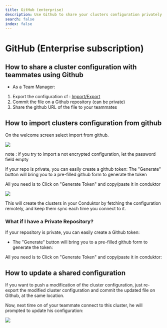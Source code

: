 ```yaml
---
title: GitHub (enterprise)
description: Use Github to share your clusters configuration privately among your team.
search: false
index: false
---
```


# GitHub (Enterprise subscription)

## How to share a cluster configuration with teammates using Github

- As a Team Manager:

1. Export the configuration cf : [Import/Export](/desktop/kafka-cluster-connection/import-export)
2. Commit the file on a Github repository \(can be private\)
3. Share the github URL of the file to your teammates



## How to import clusters configuration from github

On the welcome screen select import from github.

![](../../assets/config/import-export/blur-import.png)

note : if you try to import a not encrypted configuration, let the password field empty

If your repo is private, you can easily create a github token: The "Generate" button will bring you to a pre-filled github form to generate the token

All you need is to Click on "Generate Token" and copy/paste it in conduktor

![](../../assets/config/import-export/github-mutli-import.png)

This will create the clusters in your Conduktor by fetching the configuration remotely, and keep them sync each time you connect to it.

### What if I have a Private Repository?

If your repository is private, you can easily create a Github token:

- The "Generate" button will bring you to a pre-filled github form to generate the token:

All you need is to Click on "Generate Token" and copy/paste it in conduktor:

## How to update a shared configuration

If you want to push a modification of the cluster configuration, just re-export the modified cluster configuration and commit the updated file on Github, at the same location.

Now, next time on of your teammate connect to this cluster, he will prompted to update his configuration:

![](../../assets/image%20%2844%29.png)
